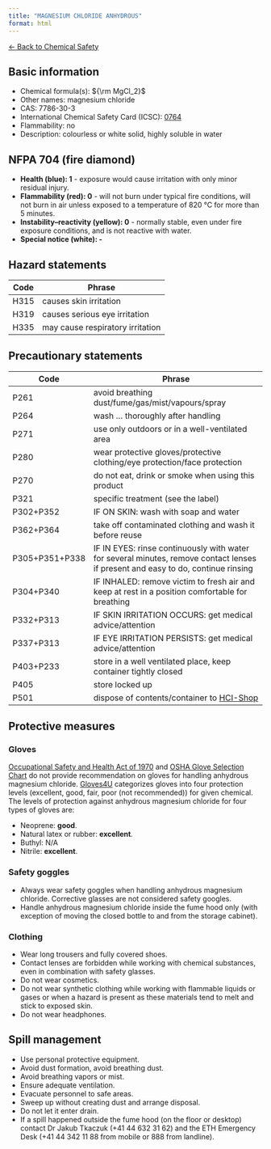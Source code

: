 ```yaml
---
title: "MAGNESIUM CHLORIDE ANHYDROUS"
format: html
---
```


[← Back to Chemical Safety](../chemical-safety.qmd)


## Basic information
- Chemical formula(s): ${\rm MgCl_2}$
- Other names: magnesium chloride
- CAS: 7786-30-3
- International Chemical Safety Card (ICSC): [0764](https://inchem.org/documents/icsc/icsc/eics0764.htm)
- Flammability: no
- Description: colourless or white solid, highly soluble in water

## NFPA 704 (fire diamond)
- **Health (blue): 1** - exposure would cause irritation with only minor residual injury.
- **Flammability (red): 0** - will not burn under typical fire conditions, will not burn in air unless exposed to a temperature of 820 °C for more than 5 minutes.
- **Instability–reactivity (yellow): 0** - normally stable, even under fire exposure conditions, and is not reactive with water.
- **Special notice (white): -**

## Hazard statements
| Code | Phrase                           |
| ---- | -------------------------------- |
| H315 | causes skin irritation           | 
| H319 | causes serious eye irritation    |
| H335 | may cause respiratory irritation |

## Precautionary statements
| Code           | Phrase                                                                                                                           |
| -------------- | -------------------------------------------------------------------------------------------------------------------------------- |
| P261           | avoid breathing dust/fume/gas/mist/vapours/spray                                                                                 |
| P264           | wash ... thoroughly after handling                                                                                               |
| P271           | use only outdoors or in a well-ventilated area                                                                                   |
| P280           | wear protective gloves/protective clothing/eye protection/face protection                                                        |
| P270           | do not eat, drink or smoke when using this product                                                                               |
| P321           | specific treatment (see the label)                                                                                               |
| P302+P352      | IF ON SKIN: wash with soap and water                                                                                             |
| P362+P364      | take off contaminated clothing and wash it before reuse                                                                          |
| P305+P351+P338 | IF IN EYES: rinse continuously with water for several minutes, remove contact lenses if present and easy to do, continue rinsing |
| P304+P340      | IF INHALED: remove victim to fresh air and keep at rest in a position comfortable for breathing                                  |
| P332+P313      | IF SKIN IRRITATION OCCURS: get medical advice/attention                                                                          |
| P337+P313      | IF EYE IRRITATION PERSISTS: get medical advice/attention                                                                         |
| P403+P233      | store in a well ventilated place, keep container tightly closed                                                                  |
| P405           | store locked up                                                                                                                  |
| P501           | dispose of contents/container to [HCI-Shop](https://hci-shop.ethz.ch/en/)                                                        |

## Protective measures

### Gloves
[Occupational Safety and Health Act of 1970](https://www.osha.gov/sites/default/files/publications/osha3151.pdf) and [OSHA Glove Selection Chart](https://safety.fsu.edu/safety_manual/OSHA%20Glove%20Selection%20Chart.pdf) do not provide recommendation on gloves for handling anhydrous magnesium chloride. [Gloves4U](https://www.gloves4u.eu/x/Chemical%20Resistant%20Chart%20-%20final%20(5).pdf) categorizes gloves into four protection levels (excellent, good, fair, poor (not recommended)) for given chemical. The levels of protection against anhydrous magnesium chloride for four types of gloves are:

- Neoprene: **good**.
- Natural latex or rubber: **excellent**.
- Buthyl: N/A
- Nitrile: **excellent**.

### Safety goggles
- Always wear safety goggles when handling anhydrous magnesium chloride. Corrective glasses are not considered safety googles.
- Handle anhydrous magnesium chloride inside the fume hood only (with exception of moving the closed bottle to and from the storage cabinet).

### Clothing
- Wear long trousers and fully covered shoes.
- Contact lenses are forbidden while working with chemical substances, even in combination with safety glasses.
- Do not wear cosmetics.
- Do not wear synthetic clothing while working with flammable liquids or gases or when a hazard is present as these materials tend to melt and stick to exposed skin.
- Do not wear headphones.

## Spill management
- Use personal protective equipment.
- Avoid dust formation, avoid breathing dust.
- Avoid breathing vapors or mist.
- Ensure adequate ventilation.
- Evacuate personnel to safe areas.
- Sweep up without creating dust and arrange disposal.
- Do not let it enter drain.
- If a spill happened outside the fume hood (on the floor or desktop) contact Dr Jakub Tkaczuk (+41 44 632 31 62) and the ETH Emergency Desk (+41 44 342 11 88 from mobile or 888 from landline).
